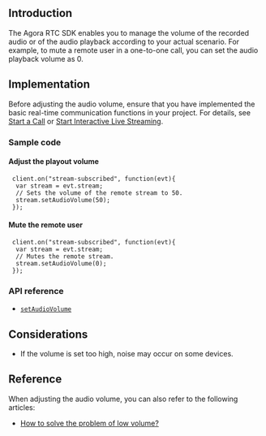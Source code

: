 <PlatformWrapper platform="web">

## Introduction
The Agora RTC SDK enables you to manage the volume of the recorded audio or of the audio playback according to your actual scenario. For example, to mute a remote user in a one-to-one call, you can set the audio playback volume as 0.

## Implementation
Before adjusting the audio volume, ensure that you have implemented the basic real-time communication functions in your project. For details, see [Start a Call](/3.7.1/video-calling/quickstart-guide/get-started-sdk) or [Start Interactive Live Streaming](../quickstart-guide/start-video-streaming).

### Sample code

#### Adjust the playout volume

```
 client.on("stream-subscribed", function(evt){
  var stream = evt.stream;
  // Sets the volume of the remote stream to 50.
  stream.setAudioVolume(50);
 });
```

#### Mute the remote user

```
 client.on("stream-subscribed", function(evt){
  var stream = evt.stream;
  // Mutes the remote stream.
  stream.setAudioVolume(0);
 });
```

### API reference

- [`setAudioVolume`](https://docs.agora.io/en/Interactive%20Broadcast/API%20Reference/web/interfaces/agorartc.stream.html#setaudiovolume)

## Considerations

- If the volume is set too high, noise may occur on some devices.

## Reference

When adjusting the audio volume, you can also refer to the following articles:

- [How to solve the problem of low volume?](https://docs.agora.io/en/faq/audio_low)

</PlatformWrapper>